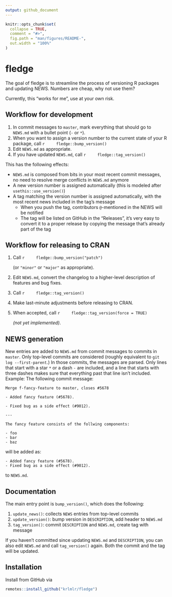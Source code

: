 ```yaml
---
output: github_document
---
```


<!-- README.md is generated from README.Rmd. Please edit that file -->

```r
knitr::opts_chunk$set(
  collapse = TRUE,
  comment = "#>",
  fig.path = "man/figures/README-",
  out.width = "100%"
)
```
# fledge

The goal of fledge is to streamline the process of versioning R packages and updating NEWS. Numbers are cheap, why not use them?

Currently, this "works for me", use at your own risk.

## Workflow for development

1. In commit messages to `master`, mark everything that should go to `NEWS.md` with a bullet point (`-` or `*`).
1. When you want to assign a version number to the current state of your R package, call
    ```r
    fledge::bump_version()
    ```
1. Edit `NEWS.md` as appropriate.
1. If you have updated `NEWS.md`, call
    ```r
    fledge::tag_version()
    ```

This has the following effects:

- `NEWS.md` is composed from bits in your most recent commit messages, no need to resolve merge conflicts in `NEWS.md` anymore
- A new version number is assigned automatically (this is modeled after `usethis::use_version()`)
- A tag matching the version number is assigned automatically, with the most recent news included in the tag's message
    - When you push the tag, contributors `@`-mentioned in the NEWS will be notified
    - The tag will be listed on GitHub in the "Releases", it's very easy to convert it to a proper release by copying the message that's already part of the tag


## Workflow for releasing to CRAN

1. Call
    ```r
    fledge::bump_version("patch")
    ```
    
    (or `"minor"` or `"major"` as appropriate).
1. Edit `NEWS.md`, convert the changelog to a higher-level description of features and bug fixes.
1. Call
    ```r
    fledge::tag_version()
    ```
1. Make last-minute adjustments before releasing to CRAN.
1. When accepted, call
    ```r
    fledge::tag_version(force = TRUE)
    ```
    
    *(not yet implemented)*.


## NEWS generation

New entries are added to `NEWS.md` from commit messages to commits in `master`. Only top-level commits are considered (roughly equivalent to `git log --first-parent`.) In those commits, the messages are parsed. Only lines that start with a star `*` or a dash `-` are included, and a line that starts with three dashes makes sure that everything past that line isn't included. Example: The following commit message:

```
Merge f-fancy-feature to master, closes #5678

- Added fancy feature (#5678).

- Fixed bug as a side effect (#9012).

---

The fancy feature consists of the follwing components:

- foo
- bar
- baz
```

will be added as:

```
- Added fancy feature (#5678).
- Fixed bug as a side effect (#9012).
```

to `NEWS.md`.


## Documentation

The main entry point is `bump_version()`, which does the following:

1. `update_news()`: collects `NEWS` entries from top-level commits
2. `update_version()`: bump version in `DESCRIPTION`, add header to `NEWS.md`
3. `tag_version()`: commit `DESCRIPTION` and `NEWS.md`, create tag with message

If you haven't committed since updating `NEWS.md` and `DESCRIPTION`, you can also edit `NEWS.md` and call `tag_version()` again. Both the commit and the tag will be updated.


## Installation

Install from GitHub via

``` r
remotes::install_github("krlmlr/fledge")
```

